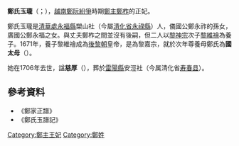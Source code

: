 '''鄭氏玉瓏'''（{{vie|v='''Trịnh Thị Ngọc Lung'''|hn=鄭氏玉瓏}}；{{bd|1612年|3月|1706年|10月12日|catIdx=Z鄭}}），[[越南|越南]][[鄭阮紛爭|鄭阮紛爭]]時期[[鄭主|鄭主]][[鄭柞|鄭柞]]的正妃。

鄭氏玉瓏是[[清華處|清華處]][[永福縣_(越南)|永福縣]]槊山社（今屬[[清化省|清化省]][[永祿縣|永祿縣]]）人，儀國公鄭永祚的孫女，廣國公鄭永福之女。與丈夫鄭柞之間並沒有後嗣，但二人以[[黎神宗|黎神宗]]次子[[黎維禬|黎維禬]]為養子。1671年，養子黎維禬成為[[後黎朝|後黎朝]]皇帝，是為黎嘉宗，就於次年尊養母鄭氏為'''國太母'''（{{vie|v='''Quốc Thái mẫu'''|hn=國太母}}）。

她在1706年去世，諡'''慈厚'''（{{vie|v='''Từ Hậu'''|hn=慈厚}}），葬於[[雷陽縣|雷陽縣]]安涇社（今属清化省[[寿春县|寿春县]]）。

==參考資料==
*《鄭家正譜》
*《鄭氏玉譜記》
{{莫朝皇后及鄭主王妃}}
[[Category:鄭主王妃|Category:鄭主王妃]]
[[Category:鄭姓|Category:鄭姓]]